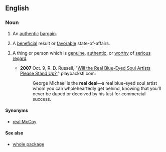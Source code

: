 ==English==

===Noun===
{{en-noun|sg=[[the]] [[real]] [[deal]]}}

# {{literal}} An [[authentic]] [[bargain]].
# {{idiomatic}} A [[beneficial]] result or [[favorable]] state-of-affairs.
# {{idiomatic}} A thing or person which is [[genuine]], [[authentic]], or [[worthy]] of [[serious]] [[regard]].
#* '''2007''' Oct. 9, R. D. Russell, "[http://www.playbackstl.com/content/view/6697/156/ Will the Real Blue-Eyed Soul Artists Please Stand Up?]," playbackstl.com: 
#*: George Michael is the '''real deal'''—a real blue-eyed soul artist whom you can wholeheartedly get behind, knowing that you'll never be duped or deceived by his lust for commercial success.

====Synonyms====
* {{sense|thing or person which is genuine}} [[real McCoy]]

====See also====
* [[whole package]]